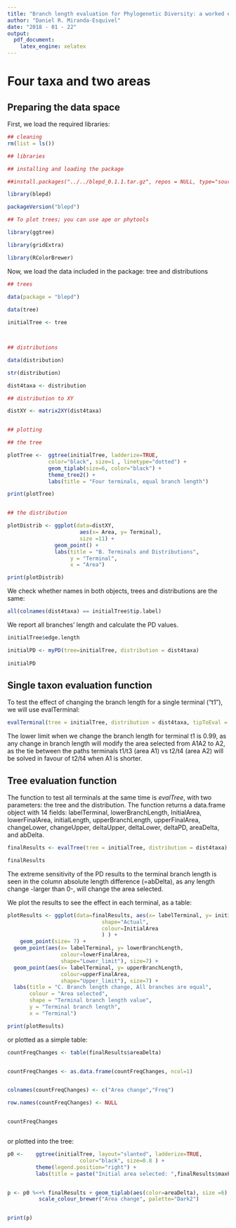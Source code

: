 ```yaml
---
title: "Branch length evaluation for Phylogenetic Diversity: a worked example"
author: "Daniel R. Miranda-Esquivel"
date: "2018 - 01 - 22"
output: 
  pdf_document: 
    latex_engine: xelatex
---
```


# Four taxa and two areas

##  Preparing the data space

First, we load the required libraries:

```r

## cleaning
rm(list = ls())

## libraries

## installing and loading the package

##install.packages("../../blepd_0.1.1.tar.gz", repos = NULL, type="source")

library(blepd)

packageVersion("blepd")

## To plot trees; you can use ape or phytools 

library(ggtree)

library(gridExtra)

library(RColorBrewer)

```

Now, we load the data included in the package: tree and distributions

```r

## trees

data(package = "blepd")
  
data(tree)

initialTree <- tree   



## distributions

data(distribution)

str(distribution)

dist4taxa <- distribution

## distribution to XY

distXY <- matrix2XY(dist4taxa)


## plotting

## the tree

plotTree <-  ggtree(initialTree, ladderize=TRUE,
             color="black", size=1 , linetype="dotted") +  
             geom_tiplab(size=6, color="black") +
             theme_tree2() +  
             labs(title = "Four terminals, equal branch length")

print(plotTree)


## the distribution

plotDistrib <- ggplot(data=distXY, 
                       aes(x= Area, y= Terminal), 
                       size =11) +
               geom_point() +
               labs(title = "B. Terminals and Distributions",
                    y = "Terminal",
                    x = "Area")

print(plotDistrib)

```

We check whether names in both objects, trees and distributions are the same:

```r

all(colnames(dist4taxa) == initialTree$tip.label)

```

We report all branches' length and calculate the PD values. 

```r

initialTree$edge.length

initialPD <- myPD(tree=initialTree, distribution = dist4taxa)
                                                                                                                        
initialPD

```

## Single taxon evaluation function

To test the effect of changing the branch length for a single terminal ("t1"), we will use evalTerminal:


```r

evalTerminal(tree = initialTree, distribution = dist4taxa, tipToEval = "t1", approach = "lower" )

```

The lower limit when we change the branch length for terminal t1 is 0.99, 
as any change in branch length will modify the area selected from A1A2 to A2, 
as the tie between the paths terminals t1/t3 (area A1) vs t2/t4 (area A2) will be solved
in favour of t2/t4 when A1 is shorter.


## Tree evaluation function


The function to test all terminals at the same time is *evalTree*, with two parameters: the tree and the distribution. The function returns a data.frame object with 14 fields: labelTerminal, lowerBranchLength, InitialArea, lowerFinalArea, initialLength, upperBranchLength, upperFinalArea, changeLower, changeUpper, deltaUpper, deltaLower, deltaPD, areaDelta, and abDelta.


```r

finalResults <- evalTree(tree = initialTree, distribution = dist4taxa)

finalResults

```


The extreme sensitivity of the PD results to the terminal branch length is seen in the column absolute length difference (=abDelta), as any length change -larger than 0-, will change the area selected.

We plot the results to see the effect in each terminal, as a table:

```r


plotResults <- ggplot(data=finalResults, aes(x= labelTerminal, y= initialLength,
                              shape="Actual",
                              colour=InitialArea
                              ) ) +
    geom_point(size= 7) +
  geom_point(aes(x= labelTerminal, y= lowerBranchLength,
                 colour=lowerFinalArea,
                 shape="Lower_limit"), size=7) +
  geom_point(aes(x= labelTerminal, y= upperBranchLength,
                 colour=upperFinalArea,
                 shape="Upper_limit"), size=7) +
  labs(title = "C. Branch length change, All branches are equal",
       colour = "Area selected",
       shape = "Terminal branch length value",
       y = "Terminal branch length",
       x = "Terminal")

print(plotResults)

```

or plotted as a simple table:

```r

countFreqChanges <- table(finalResults$areaDelta)


countFreqChanges <- as.data.frame(countFreqChanges, ncol=1)


colnames(countFreqChanges) <- c("Area change","Freq")

row.names(countFreqChanges) <- NULL


countFreqChanges



```

or plotted into the tree:

```r


p0 <-    ggtree(initialTree, layout="slanted", ladderize=TRUE,
                       color="black", size=0.8 ) + 
         theme(legend.position="right") + 
         labs(title = paste("Initial area selected: ",finalResults$maxPD, sep = ""))


p <- p0 %<+% finalResults + geom_tiplab(aes(color=areaDelta), size =6) +
          scale_colour_brewer("Area change", palette="Dark2")


print(p)


```
